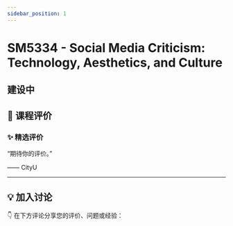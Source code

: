 ```yaml
---
sidebar_position: 1
---
```



# SM5334 - Social Media Criticism: Technology, Aesthetics, and Culture

## 建设中

## **💬 课程评价**

### ✨ **精选评价**
<div className={commentStyles.commentBox}>
    <p className={commentStyles.commentText}>
        “期待你的评价。”
    </p>
    <p className={commentStyles.commentAuthor}>—— CityU</p>
</div>

---

## **💡 加入讨论**

👇 在下方评论分享您的评价、问题或经验：
<Utterances />

